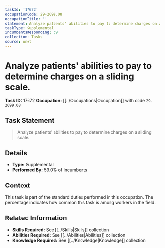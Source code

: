 ```yaml
---
taskId: '17672'
occupationCode: 29-2099.08
occupationTitle: ''
statement: Analyze patients' abilities to pay to determine charges on a sliding scale.
taskType: Supplemental
incumbentsResponding: 59
collection: Tasks
source: onet
---
```

# Analyze patients' abilities to pay to determine charges on a sliding scale.

**Task ID:** 17672
**Occupation:** [[../Occupations|Occupation]] with code `29-2099.08`

## Task Statement

> Analyze patients' abilities to pay to determine charges on a sliding scale.

## Details

- **Type:** Supplemental
- **Performed By:** 59.0% of incumbents

## Context

This task is part of the standard duties performed in this occupation. The percentage indicates how common this task is among workers in the field.

## Related Information

- **Skills Required:** See [[../Skills|Skills]] collection
- **Abilities Required:** See [[../Abilities|Abilities]] collection
- **Knowledge Required:** See [[../Knowledge|Knowledge]] collection
